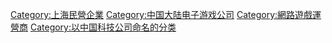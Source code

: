 {{cat main}}
[[Category:上海民營企業|Category:上海民營企業]]
[[Category:中国大陆电子游戏公司|Category:中国大陆电子游戏公司]]
[[Category:網路遊戲運營商|Category:網路遊戲運營商]]

[[Category:以中国科技公司命名的分类|Category:以中国科技公司命名的分类]]
